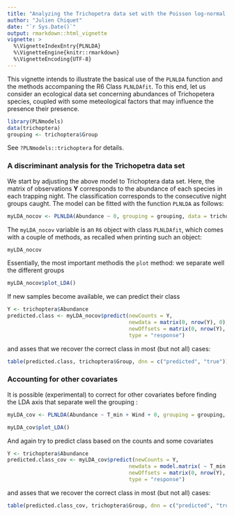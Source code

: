 ```yaml
---
title: "Analyzing the Trichopetra data set with the Poisson log-normal LDA model"
author: "Julien Chiquet"
date: "`r Sys.Date()`"
output: rmarkdown::html_vignette
vignette: >
  %\VignetteIndexEntry{PLNLDA}
  %\VignetteEngine{knitr::rmarkdown}
  %\VignetteEncoding{UTF-8}
---
```


This vignette intends to illustrate the basical use of the `PLNLDA` function and the methods accompaning the R6 Class `PLNLDAfit`. To this end, let us consider an ecological data set concerning abundances of Trichopetera species, coupled with some meteological factors that may influence the presence their presence.

```r
library(PLNmodels)
data(trichoptera)
grouping <- trichoptera$Group
```

See `?PLNmodels::trichoptera` for details. 

### A discriminant analysis for the Trichopetra data set

We start by adjusting the above model to Trichoptera data set. Here, the matrix of observations $\mathbf{Y}$ corresponds to the abundance of each species in each trapping night. The classification corresponds to the consecutive night groups caught. The model can be fitted with the function `PLNLDA` as follows:

```r
myLDA_nocov <- PLNLDA(Abundance ~ 0, grouping = grouping, data = trichoptera)
```

The `myLDA_nocov` variable is an `R6` object with class `PLNLDAfit`, which comes with a couple of methods, as recalled when printing such an object:

```r
myLDA_nocov
```

Essentially, the most important methodis the `plot` method: we separate well the different groups
```r
myLDA_nocov$plot_LDA()
```

If new samples become available, we can predict their class
```r
Y <- trichoptera$Abundance
predicted.class <- myLDA_nocov$predict(newCounts = Y, 
                                       newdata = matrix(0, nrow(Y), 0), 
                                       newOffsets = matrix(0, nrow(Y), ncol(Y)), 
                                       type = "response")
```
and asses that we recover the correct class in most (but not all) cases:
```r
table(predicted.class, trichoptera$Group, dnn = c("predicted", "true"))
```



### Accounting for other covariates 

It is possible (experimental) to correct for other covariates before finding the LDA axis that separate well the grouping :
```r
myLDA_cov <- PLNLDA(Abundance ~ T_min + Wind + 0, grouping = grouping, data = trichoptera)
```

```r
myLDA_cov$plot_LDA()
```

And again try to predict class based on the counts and some covariates
```r
Y <- trichoptera$Abundance
predicted.class_cov <- myLDA_cov$predict(newCounts = Y, 
                                       newdata = model.matrix( ~ T_min + Wind + 0, trichoptera), 
                                       newOffsets = matrix(0, nrow(Y), ncol(Y)), 
                                       type = "response")
```
and asses that we recover the correct class in most (but not all) cases:
```r
table(predicted.class_cov, trichoptera$Group, dnn = c("predicted", "true"))
```
